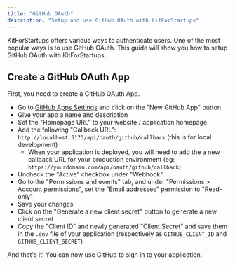 ```yaml
---
title: "GitHub OAuth"
description: "Setup and use GitHub OAuth with KitForStartups"
---
```


KitForStartups offers various ways to authenticate users. One of the most popular ways is to use GitHub OAuth. This guide will show you how to setup GitHub OAuth with KitForStartups.

## Create a GitHub OAuth App

First, you need to create a GitHub OAuth App.

- Go to [GitHub Apps Settings](https://github.com/settings/apps) and click on the "New GitHub App" button
- Give your app a name and description
- Set the "Homepage URL" to your website / application homepage
- Add the following "Callback URL": `http://localhost:5173/api/oauth/github/callback` (this is for local development)
  - When your application is deployed, you will need to add the a new callback URL for your production environment (eg: `https://yourdomain.com/api/oauth/github/callback`)
- Uncheck the "Active" checkbox under "Webhook"
- Go to the "Permissions and events" tab, and under "Permissions > Account permissions", set the "Email addresses" permission to "Read-only"
- Save your changes
- Click on the "Generate a new client secret" button to generate a new client secret
- Copy the "Client ID" and newly generated "Client Secret" and save them in the `.env` file of your application (respectively as `GITHUB_CLIENT_ID` and `GITHUB_CLIENT_SECRET`)

And that's it! You can now use GitHub to sign in to your application.
